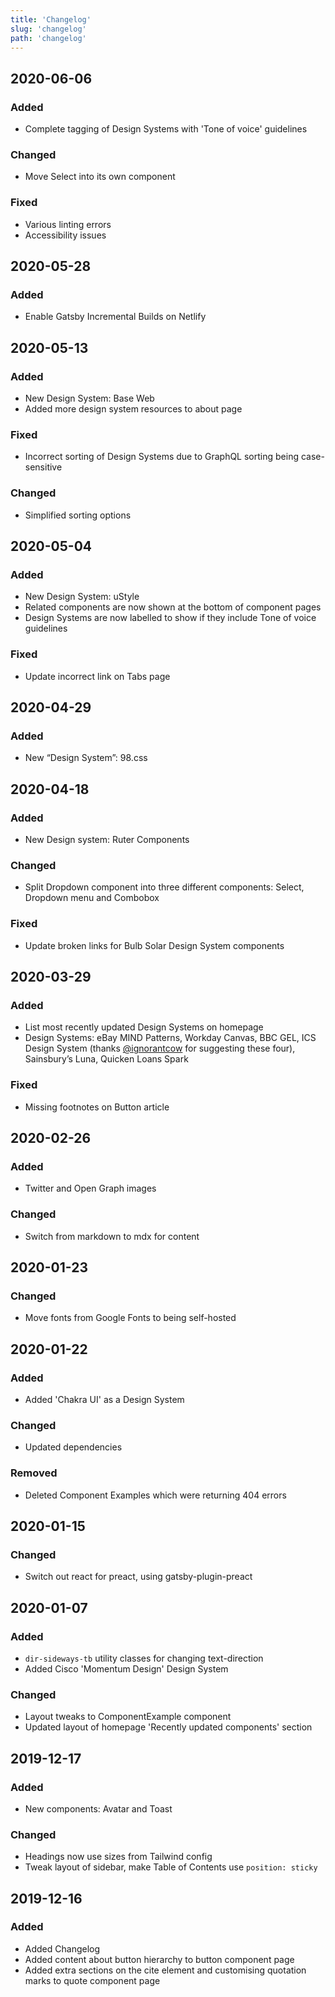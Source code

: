 ```yaml
---
title: 'Changelog'
slug: 'changelog'
path: 'changelog'
---
```


## 2020-06-06

### Added

- Complete tagging of Design Systems with 'Tone of voice' guidelines

### Changed

- Move Select into its own component

### Fixed

- Various linting errors
- Accessibility issues

## 2020-05-28

### Added

- Enable Gatsby Incremental Builds on Netlify

## 2020-05-13

### Added

- New Design System: Base Web
- Added more design system resources to about page

### Fixed

- Incorrect sorting of Design Systems due to GraphQL sorting being case-sensitive

### Changed

- Simplified sorting options

## 2020-05-04

### Added

- New Design System: uStyle
- Related components are now shown at the bottom of component pages
- Design Systems are now labelled to show if they include Tone of voice guidelines

### Fixed

- Update incorrect link on Tabs page

## 2020-04-29

### Added

- New “Design System”: 98.css

## 2020-04-18

### Added

- New Design system: Ruter Components

### Changed

- Split Dropdown component into three different components: Select, Dropdown menu and Combobox

### Fixed

- Update broken links for Bulb Solar Design System components

## 2020-03-29

### Added

- List most recently updated Design Systems on homepage
- Design Systems: eBay MIND Patterns, Workday Canvas, BBC GEL, ICS Design System (thanks [@ignorantcow](https://twitter.com/ignorantcow) for suggesting these four), Sainsbury’s Luna, Quicken Loans Spark

### Fixed

- Missing footnotes on Button article

## 2020-02-26

### Added

- Twitter and Open Graph images

### Changed

- Switch from markdown to mdx for content

## 2020-01-23

### Changed

- Move fonts from Google Fonts to being self-hosted

## 2020-01-22

### Added

- Added 'Chakra UI' as a Design System

### Changed

- Updated dependencies

### Removed

- Deleted Component Examples which were returning 404 errors

## 2020-01-15

### Changed

- Switch out react for preact, using gatsby-plugin-preact

## 2020-01-07

### Added

- `dir-sideways-tb` utility classes for changing text-direction
- Added Cisco 'Momentum Design' Design System

### Changed

- Layout tweaks to ComponentExample component
- Updated layout of homepage 'Recently updated components' section

## 2019-12-17

### Added

- New components: Avatar and Toast

### Changed

- Headings now use sizes from Tailwind config
- Tweak layout of sidebar, make Table of Contents use `position: sticky`

## 2019-12-16

### Added

- Added Changelog
- Added content about button hierarchy to button component page
- Added extra sections on the cite element and customising quotation marks to quote component page
